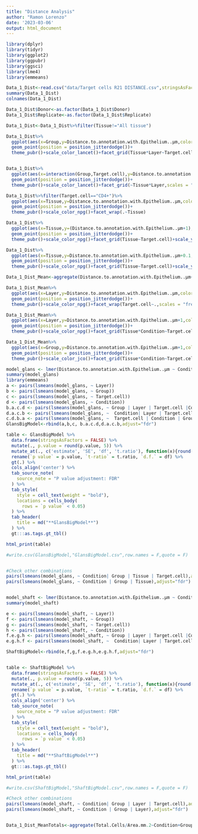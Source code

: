 ```yaml
---
title: "Distance Analysis"
author: "Ramon Lorenzo"
date: '2023-03-06'
output: html_document
---
```



```r
library(dplyr)
library(tidyr)
library(ggplot2)
library(ggpubr)
library(ggsci)
library(lme4)
library(emmeans)

Data_1_Dist<-read.csv("data/Target cells R21 DISTANCE.csv",stringsAsFactors = T)
summary(Data_1_Dist)
colnames(Data_1_Dist)

Data_1_Dist$Donor<-as.factor(Data_1_Dist$Donor)
Data_1_Dist$Replicate<-as.factor(Data_1_Dist$Replicate)

Data_1_Dist<-Data_1_Dist%>%filter(Tissue!="All tissue")

Data_1_Dist%>%
  ggplot(aes(x=Group,y=Distance.to.annotation.with.Epithelium..µm,color=Target.cell))+geom_boxplot(,outlier.shape = NA)+
  geom_point(position = position_jitterdodge())+
  theme_pubr()+scale_color_lancet()+facet_grid(Tissue*Layer~Target.cell,scales = "free")+rotate_x_text(90)


Data_1_Dist%>%
  ggplot(aes(x=interaction(Group,Target.cell),y=Distance.to.annotation.with.Epithelium..µm,color=Target.cell))+geom_boxplot(,outlier.shape = NA)+
  geom_point(position = position_jitterdodge())+
  theme_pubr()+scale_color_lancet()+facet_grid(~Tissue*Layer,scales = "free")+rotate_x_text(45)

Data_1_Dist%>%filter(Target.cell=="CD4+")%>%
  ggplot(aes(x=Tissue,y=Distance.to.annotation.with.Epithelium..µm,color=Group))+geom_boxplot(,outlier.shape = NA)+
  geom_point(position = position_jitterdodge())+
  theme_pubr()+scale_color_npg()+facet_wrap(.~Tissue)

Data_1_Dist%>%
  ggplot(aes(x=Tissue,y=(Distance.to.annotation.with.Epithelium..µm+1),color=Group))+geom_boxplot(,outlier.shape = NA)+
  geom_point(position = position_jitterdodge())+
  theme_pubr()+scale_color_npg()+facet_grid(Tissue~Target.cell)+scale_y_log10()+rotate_x_text(45)

Data_1_Dist%>%
  ggplot(aes(x=Tissue,y=Distance.to.annotation.with.Epithelium..µm+0.1,color=Group))+geom_boxplot(,outlier.shape = NA)+
  geom_point(position = position_jitterdodge())+
  theme_pubr()+scale_color_npg()+facet_grid(Tissue~Target.cell)+scale_y_log10()+rotate_x_text(45)

Data_1_Dist_Mean<-aggregate(Distance.to.annotation.with.Epithelium..µm~Condition+Group+Layer+Donor+Tissue+Target.cell, data = Data_1_Dist,mean)

Data_1_Dist_Mean%>%
  ggplot(aes(x=Layer,y=Distance.to.annotation.with.Epithelium..µm,color=interaction(Group,Condition)))+geom_boxplot(,outlier.shape = NA)+
  geom_point(position = position_jitterdodge())+
  theme_pubr()+scale_color_npg()+facet_wrap(Target.cell~.,scales = "free")

Data_1_Dist_Mean%>%
  ggplot(aes(x=Layer,y=Distance.to.annotation.with.Epithelium..µm+1,color=Group))+geom_boxplot(,outlier.shape = NA)+
  geom_point(position = position_jitterdodge())+
  theme_pubr()+scale_color_npg()+facet_grid(Tissue*Condition~Target.cell)+scale_y_log10()+rotate_x_text(45)

Data_1_Dist_Mean%>%
  ggplot(aes(x=Group,y=Distance.to.annotation.with.Epithelium..µm+1,color=Layer))+geom_boxplot(,outlier.shape = NA)+
  geom_point(position = position_jitterdodge())+
  theme_pubr()+scale_color_jco()+facet_grid(Tissue*Condition~Target.cell)+scale_y_log10()

model_glans <- lmer(Distance.to.annotation.with.Epithelium..µm ~ Condition*Group*Layer*Target.cell+(1|Donor), filter(Data_1_Dist_Mean,Tissue=="Glans"))
summary(model_glans)
library(emmeans)
a <- pairs(lsmeans(model_glans, ~ Layer))
b <- pairs(lsmeans(model_glans, ~ Group))
c <- pairs(lsmeans(model_glans, ~ Target.cell))
d <- pairs(lsmeans(model_glans, ~ Condition))
b.a.c.d <- pairs(lsmeans(model_glans, ~ Group | Layer | Target.cell |Condition))
d.a.c.b <- pairs(lsmeans(model_glans, ~  Condition| Layer | Target.cell | Group))
c.d.b.a <- pairs(lsmeans(model_glans, ~  Target.cell | Condition | Group | Layer ))
GlansBigModel<-rbind(a,b,c, b.a.c.d,d.a.c.b,adjust="fdr")

table <- GlansBigModel %>%
  data.frame(stringsAsFactors = FALSE) %>%
  mutate(., p.value = round(p.value, 5)) %>%
  mutate_at(., c('estimate', 'SE', 'df', 't.ratio'), function(x){round(x, 2)}) %>%
  rename(`p value` = p.value, `t-ratio` = t.ratio, `d.f.` = df) %>%
  gt(.) %>%
  cols_align('center') %>%
  tab_source_note(
    source_note = "P value adjustment: FDR"
  ) %>%
  tab_style(
    style = cell_text(weight = "bold"),
    locations = cells_body(
      rows = `p value` < 0.05)
  ) %>%
  tab_header(
    title = md("**GlansBigModel**")
  ) %>%
  gt:::as.tags.gt_tbl()

html_print(table)

#write.csv(GlansBigModel,"GlansBigModel.csv",row.names = F,quote = F)


#Check other combinations
pairs(lsmeans(model_glans, ~ Condition| Group | Tissue | Target.cell),adjust="fdr")
pairs(lsmeans(model_glans, ~ Condition | Group | Tissue),adjust="fdr")


model_shaft <- lmer(Distance.to.annotation.with.Epithelium..µm ~ Condition*Group*Layer*Target.cell+(1|Donor), filter(Data_1_Dist_Mean,Tissue=="Shaft"))
summary(model_shaft)

e <- pairs(lsmeans(model_shaft, ~ Layer))
f <- pairs(lsmeans(model_shaft, ~ Group))
g <- pairs(lsmeans(model_shaft, ~ Target.cell))
h <- pairs(lsmeans(model_shaft, ~ Condition))
f.e.g.h <- pairs(lsmeans(model_shaft, ~ Group | Layer | Target.cell |Condition))
e.g.h.f <- pairs(lsmeans(model_shaft, ~  Condition| Layer | Target.cell | Group))

ShaftBigModel<-rbind(e,f,g,f.e.g.h,e.g.h.f,adjust="fdr")


table <- ShaftBigModel %>%
  data.frame(stringsAsFactors = FALSE) %>%
  mutate(., p.value = round(p.value, 5)) %>%
  mutate_at(., c('estimate', 'SE', 'df', 't.ratio'), function(x){round(x, 2)}) %>%
  rename(`p value` = p.value, `t-ratio` = t.ratio, `d.f.` = df) %>%
  gt(.) %>%
  cols_align('center') %>%
  tab_source_note(
    source_note = "P value adjustment: FDR"
  ) %>%
  tab_style(
    style = cell_text(weight = "bold"),
    locations = cells_body(
      rows = `p value` < 0.05)
  ) %>%
  tab_header(
    title = md("**ShaftBigModel**")
  ) %>%
  gt:::as.tags.gt_tbl()

html_print(table)

#write.csv(ShaftBigModel,"ShaftBigModel.csv",row.names = F,quote = F)

#Check other combinations
pairs(lsmeans(model_shaft, ~ Condition| Group | Layer | Target.cell),adjust="fdr")
pairs(lsmeans(model_shaft, ~ Condition | Group | Layer),adjust="fdr")


Data_1_Dist_MeanTotals<-aggregate(Total.Cells/Area.mm.2~Condition+Group+Tissue+Donor+Layer+Target.cell, data = Data_1_Dist,mean)



```



